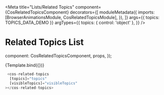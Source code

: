 

<Meta
  title="Lists/Related Topics"
  component={CosRelatedTopicsComponent}
  decorators={[
    moduleMetadata({
      imports: [BrowserAnimationsModule, CosRelatedTopicsModule],
    }),
  ]}
  args={{ topics: TOPICS_DATA_DEMO }}
  argTypes={{
    topics: { control: 'object' },
  }}
/>

# Related Topics List

  component: CosRelatedTopicsComponent,
  props,
});

<Canvas>
  <Story name="Primary">{Template.bind({})}</Story>
</Canvas>

```js
 <cos-related-topics
  [topics]="topics"
  [visibleTopics]="visibleTopics"
></cos-related-topics>
```

<ArgsTable of={CosRelatedTopicsComponent} />
